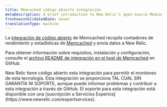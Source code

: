 ```yaml
---
title: Memcached código abierto integración
metaDescription: A brief introduction to New Relic's open-source Memcached integration.
freshnessValidatedDate: never
translationType: machine
---
```


La [integración de código abierto](/docs/integrations/new-relic-integrations/getting-started/introduction-infrastructure-integrations) de Memcached recopila contadores de rendimiento y estadísticas de [Memcached](https://memcached.org/) y envía datos a New Relic.

Para obtener información sobre requisitos, instalación y configuración, consulte el [archivo README de integración en el host de Memcached](https://github.com/newrelic/nri-memcached) en GitHub.

<Callout variant="important">
  New Relic tiene código abierto esta integración para permitir el monitoreo de esta tecnología. Esta integración se proporciona TAL CUAL SIN GARANTÍA NI SOPORTE, aunque puede informar problemas y contribuir a esta integración a través de GitHub. El soporte para esta integración está disponible con una [suscripción a Servicios Expertos](https://www.newrelic.com/expertservices).
</Callout>
